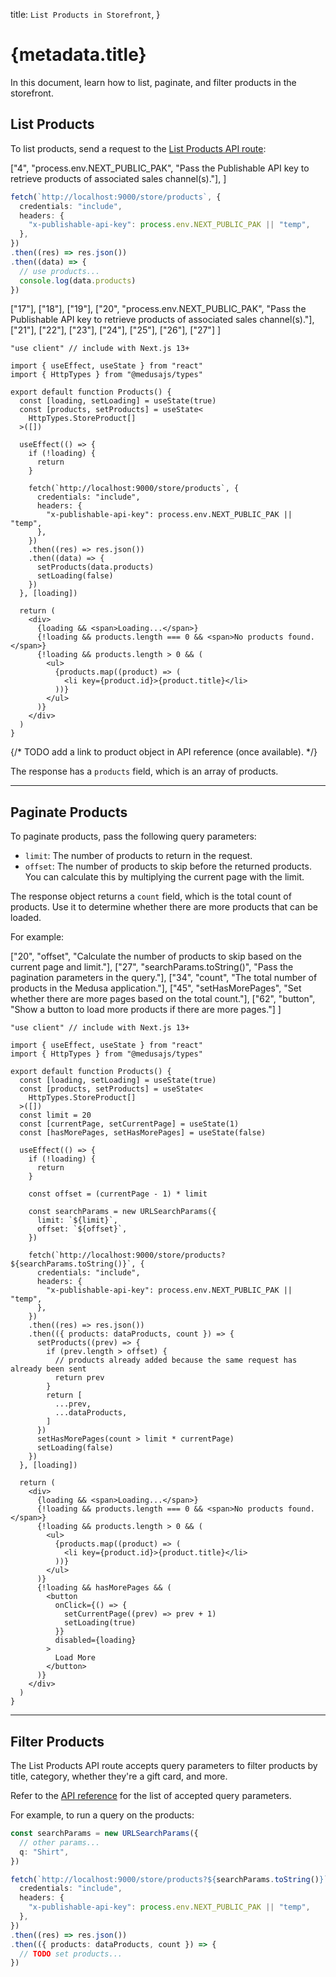 
  title: `List Products in Storefront`,
}

# {metadata.title}

In this document, learn how to list, paginate, and filter products in the storefront.

## List Products

To list products, send a request to the [List Products API route](!api!/store#products_getproducts):

<CodeTabs group="store-request">
  <CodeTab label="Fetch API" value="fetch">

  ["4", "process.env.NEXT_PUBLIC_PAK", "Pass the Publishable API key to retrieve products of associated sales channel(s)."], 
]

  ```ts highlights={fetchHighlights}
  fetch(`http://localhost:9000/store/products`, {
    credentials: "include",
    headers: {
      "x-publishable-api-key": process.env.NEXT_PUBLIC_PAK || "temp",
    },
  })
  .then((res) => res.json())
  .then((data) => {
    // use products...
    console.log(data.products)
  })
  ```

  </CodeTab>
  <CodeTab label="React" value="react">

  ["17"], ["18"], ["19"], 
  ["20", "process.env.NEXT_PUBLIC_PAK", "Pass the Publishable API key to retrieve products of associated sales channel(s)."], 
  ["21"], ["22"], ["23"], ["24"], ["25"], ["26"], ["27"]
]

  ```tsx highlights={highlights}
  "use client" // include with Next.js 13+

  import { useEffect, useState } from "react"
  import { HttpTypes } from "@medusajs/types"

  export default function Products() {
    const [loading, setLoading] = useState(true)
    const [products, setProducts] = useState<
      HttpTypes.StoreProduct[]
    >([])

    useEffect(() => {
      if (!loading) {
        return 
      }

      fetch(`http://localhost:9000/store/products`, {
        credentials: "include",
        headers: {
          "x-publishable-api-key": process.env.NEXT_PUBLIC_PAK || "temp",
        },
      })
      .then((res) => res.json())
      .then((data) => {
        setProducts(data.products)
        setLoading(false)
      })
    }, [loading])

    return (
      <div>
        {loading && <span>Loading...</span>}
        {!loading && products.length === 0 && <span>No products found.</span>}
        {!loading && products.length > 0 && (
          <ul>
            {products.map((product) => (
              <li key={product.id}>{product.title}</li>
            ))}
          </ul>
        )}
      </div>
    )
  }
  ```

  </CodeTab>
</CodeTabs>

{/* TODO add a link to product object in API reference (once available). */}

The response has a `products` field, which is an array of products.

---

## Paginate Products

To paginate products, pass the following query parameters:

- `limit`: The number of products to return in the request.
- `offset`: The number of products to skip before the returned products. You can calculate this by multiplying the current page with the limit.

The response object returns a `count` field, which is the total count of products. Use it to determine whether there are more products that can be loaded.

For example:

  ["20", "offset", "Calculate the number of products to skip based on the current page and limit."],
  ["27", "searchParams.toString()", "Pass the pagination parameters in the query."], 
  ["34", "count", "The total number of products in the Medusa application."],
  ["45", "setHasMorePages", "Set whether there are more pages based on the total count."],
  ["62", "button", "Show a button to load more products if there are more pages."]
]

```tsx highlights={paginateHighlights}
"use client" // include with Next.js 13+

import { useEffect, useState } from "react"
import { HttpTypes } from "@medusajs/types"

export default function Products() {
  const [loading, setLoading] = useState(true)
  const [products, setProducts] = useState<
    HttpTypes.StoreProduct[]
  >([])
  const limit = 20
  const [currentPage, setCurrentPage] = useState(1)
  const [hasMorePages, setHasMorePages] = useState(false)

  useEffect(() => {
    if (!loading) {
      return 
    }

    const offset = (currentPage - 1) * limit

    const searchParams = new URLSearchParams({
      limit: `${limit}`,
      offset: `${offset}`,
    })

    fetch(`http://localhost:9000/store/products?${searchParams.toString()}`, {
      credentials: "include",
      headers: {
        "x-publishable-api-key": process.env.NEXT_PUBLIC_PAK || "temp",
      },
    })
    .then((res) => res.json())
    .then(({ products: dataProducts, count }) => {
      setProducts((prev) => {
        if (prev.length > offset) {
          // products already added because the same request has already been sent
          return prev
        }
        return [
          ...prev,
          ...dataProducts,
        ]
      })
      setHasMorePages(count > limit * currentPage)
      setLoading(false)
    })
  }, [loading])

  return (
    <div>
      {loading && <span>Loading...</span>}
      {!loading && products.length === 0 && <span>No products found.</span>}
      {!loading && products.length > 0 && (
        <ul>
          {products.map((product) => (
            <li key={product.id}>{product.title}</li>
          ))}
        </ul>
      )}
      {!loading && hasMorePages && (
        <button 
          onClick={() => {
            setCurrentPage((prev) => prev + 1)
            setLoading(true)
          }}
          disabled={loading}
        >
          Load More
        </button>
      )}
    </div>
  )
}
```

---

## Filter Products

The List Products API route accepts query parameters to filter products by title, category, whether they're a gift card, and more.

Refer to the [API reference](!api!/store#products_getproducts) for the list of accepted query parameters.

For example, to run a query on the products:

```ts
const searchParams = new URLSearchParams({
  // other params...
  q: "Shirt",
})

fetch(`http://localhost:9000/store/products?${searchParams.toString()}`, {
  credentials: "include",
  headers: {
    "x-publishable-api-key": process.env.NEXT_PUBLIC_PAK || "temp",
  },
})
.then((res) => res.json())
.then(({ products: dataProducts, count }) => {
  // TODO set products...
})
```
